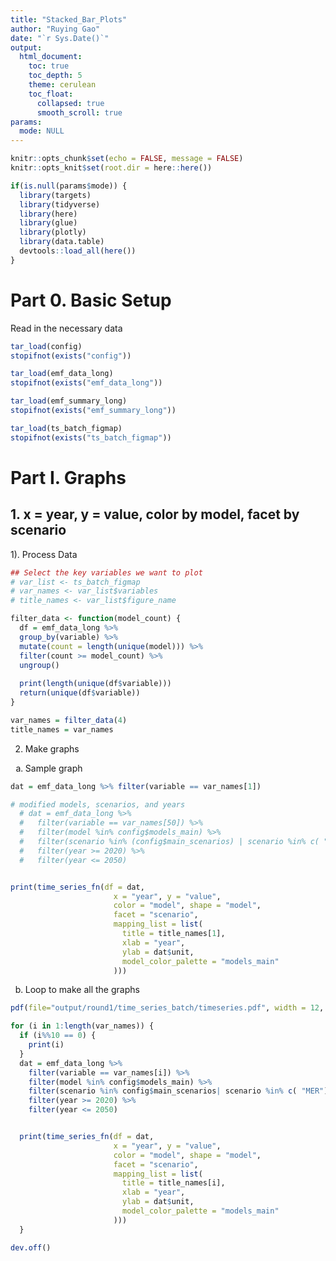 ```yaml
---
title: "Stacked_Bar_Plots"
author: "Ruying Gao"
date: "`r Sys.Date()`"
output: 
  html_document:
    toc: true
    toc_depth: 5
    theme: cerulean
    toc_float: 
      collapsed: true
      smooth_scroll: true
params:
  mode: NULL
---
```


```r
knitr::opts_chunk$set(echo = FALSE, message = FALSE)
knitr::opts_knit$set(root.dir = here::here())
```

```r
if(is.null(params$mode)) {
  library(targets)
  library(tidyverse)
  library(here)
  library(glue)
  library(plotly)
  library(data.table)
  devtools::load_all(here())
}
```

# Part 0. Basic Setup 

Read in the necessary data

```r
tar_load(config)
stopifnot(exists("config"))

tar_load(emf_data_long)
stopifnot(exists("emf_data_long"))

tar_load(emf_summary_long)
stopifnot(exists("emf_summary_long"))

tar_load(ts_batch_figmap)
stopifnot(exists("ts_batch_figmap"))
```

# Part I. Graphs

##  1. x = year, y = value, color by model, facet by scenario

1). Process Data 

```r
## Select the key variables we want to plot 
# var_list <- ts_batch_figmap
# var_names <- var_list$variables
# title_names <- var_list$figure_name

filter_data <- function(model_count) {
  df = emf_data_long %>%
  group_by(variable) %>%
  mutate(count = length(unique(model))) %>% 
  filter(count >= model_count) %>% 
  ungroup()
  
  print(length(unique(df$variable)))
  return(unique(df$variable))
}

var_names = filter_data(4)
title_names = var_names
```

2) Make graphs 

a) Sample graph 

```r
dat = emf_data_long %>% filter(variable == var_names[1])

# modified models, scenarios, and years
  # dat = emf_data_long %>% 
  #   filter(variable == var_names[50]) %>% 
  #   filter(model %in% config$models_main) %>%
  #   filter(scenario %in% (config$main_scenarios) | scenario %in% c( "MER")) %>%
  #   filter(year >= 2020) %>%
  #   filter(year <= 2050) 


print(time_series_fn(df = dat, 
                       x = "year", y = "value", 
                       color = "model", shape = "model", 
                       facet = "scenario", 
                       mapping_list = list(
                         title = title_names[1],
                         xlab = "year",
                         ylab = dat$unit,
                         model_color_palette = "models_main"
                       ))) 
```

b) Loop to make all the graphs

```r

pdf(file="output/round1/time_series_batch/timeseries.pdf", width = 12, height = 6)

for (i in 1:length(var_names)) {
  if (i%%10 == 0) {
    print(i)
  }
  dat = emf_data_long %>% 
    filter(variable == var_names[i]) %>% 
    filter(model %in% config$models_main) %>%
    filter(scenario %in% config$main_scenarios| scenario %in% c( "MER")) %>%
    filter(year >= 2020) %>%
    filter(year <= 2050)    


  print(time_series_fn(df = dat, 
                       x = "year", y = "value", 
                       color = "model", shape = "model", 
                       facet = "scenario", 
                       mapping_list = list(
                         title = title_names[i],
                         xlab = "year",
                         ylab = dat$unit,
                         model_color_palette = "models_main"
                       )))
  }

dev.off()

```
